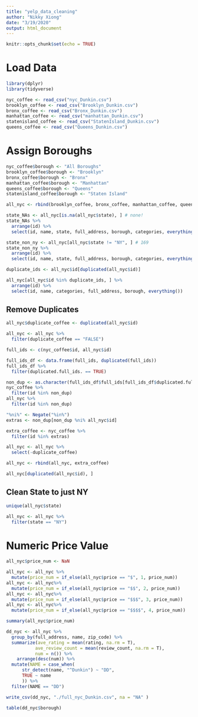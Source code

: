 ```yaml
---
title: "yelp_data_cleaning"
author: "Nikky Xiong"
date: "3/19/2020"
output: html_document
---
```


```r
knitr::opts_chunk$set(echo = TRUE)
```

# Load Data
```r
library(dplyr)
library(tidyverse)

nyc_coffee <- read_csv("nyc_Dunkin.csv")
brooklyn_coffee <- read_csv("Brooklyn_Dunkin.csv")
bronx_coffee <- read_csv("Bronx_Dunkin.csv")
manhattan_coffee <- read_csv("manhattan_Dunkin.csv")
statenisland_coffee <- read_csv("StatenIsland_Dunkin.csv")
queens_coffee <- read_csv("Queens_Dunkin.csv")
```

# Assign Boroughs
```r
nyc_coffee$borough <- "All Boroughs"
brooklyn_coffee$borough <- "Brooklyn"
bronx_coffee$borough <- "Bronx"
manhattan_coffee$borough <- "Manhattan"
queens_coffee$borough <- "Queens"
statenisland_coffee$borough <- "Staten Island"
```


```r
all_nyc <- rbind(brooklyn_coffee, bronx_coffee, manhattan_coffee, queens_coffee,statenisland_coffee)
```

```r
state_NAs <- all_nyc[is.na(all_nyc$state), ] # none!
state_NAs %>%
  arrange(id) %>%
  select(id, name, state, full_address, borough, categories, everything())

state_non_ny <- all_nyc[all_nyc$state != "NY", ] # 169
state_non_ny %>%
  arrange(id) %>%
  select(id, name, state, full_address, borough, categories, everything())

duplicate_ids <- all_nyc$id[duplicated(all_nyc$id)]

all_nyc[all_nyc$id %in% duplicate_ids, ] %>%
  arrange(id) %>%
  select(id, name, categories, full_address, borough, everything())
```
## Remove Duplicates

```r
all_nyc$duplicate_coffee <- duplicated(all_nyc$id)

all_nyc <- all_nyc %>%
  filter(duplicate_coffee == "FALSE")

```

```r
full_ids <- c(nyc_coffee$id, all_nyc$id)

full_ids_df <- data.frame(full_ids, duplicated(full_ids))
full_ids_df %>%
  filter(duplicated.full_ids. == TRUE)

non_dup <- as.character(full_ids_df$full_ids[full_ids_df$duplicated.full_ids. == FALSE])
nyc_coffee %>%
  filter(id %in% non_dup)
all_nyc %>%
  filter(id %in% non_dup)
```

```r
"%ni%" <- Negate("%in%")
extras <- non_dup[non_dup %ni% all_nyc$id]

extra_coffee <- nyc_coffee %>%
  filter(id %in% extras)

all_nyc <- all_nyc %>%
  select(-duplicate_coffee)

all_nyc <- rbind(all_nyc, extra_coffee)

all_nyc[duplicated(all_nyc$id), ]
```

## Clean State to just NY
```r
unique(all_nyc$state)

all_nyc <- all_nyc %>%
  filter(state == "NY")
```

# Numeric Price Value
```r
all_nyc$price_num <- NaN

all_nyc <- all_nyc %>%
  mutate(price_num = if_else(all_nyc$price == "$", 1, price_num)) 
all_nyc <- all_nyc%>%
  mutate(price_num = if_else(all_nyc$price == "$$", 2, price_num))
all_nyc <- all_nyc%>%
  mutate(price_num = if_else(all_nyc$price == "$$$", 3, price_num))
all_nyc <- all_nyc%>%
  mutate(price_num = if_else(all_nyc$price == "$$$$", 4, price_num))

summary(all_nyc$price_num)
```

```r
dd_nyc <- all_nyc %>% 
  group_by(full_address, name, zip_code) %>% 
  summarize(ave_rating = mean(rating, na.rm = T),
           ave_review_count = mean(review_count, na.rm = T),
           num = n()) %>% 
    arrange(desc(num)) %>% 
  mutate(NAME = case_when(
      str_detect(name, "^Dunkin") ~ "DD",
      TRUE ~ name
      )) %>% 
  filter(NAME == "DD")

write_csv(dd_nyc, "./full_nyc_Dunkin.csv", na = "NA" )
```


```r
table(dd_nyc$borough)
```

